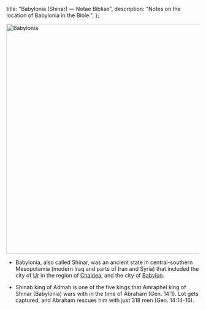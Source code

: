   title: "Babylonia (Shinar) — Notae Bibliae",
  description: "Notes on the location of Babylonia in the Bible.",
};

<Initial text="Babylonia (Shinar)" />

<Image
  className="sepia rounded"
  src="/places/babylonia.jpg"
  alt="Babylonia"
  width="600"
  height="600"
/>

- Babylonia, also called Shinar, was an ancient state in central-southern Mesopotamia (modern Iraq and parts of Iran and Syria) that included the city of [Ur](/places/old-testament/genesis/ur) in the region of [Chaldea](/places/old-testament/genesis/chaldea), and the city of [Babylon](/places/old-testament/genesis/babylon).

- Shinab king of Admah is one of the five kings that Amraphel king of Shinar (Babylonia) wars with in the time of Abraham (Gen. 14:1). Lot gets captured, and Abraham rescues him with just 318 men (Gen. 14:14-16).
